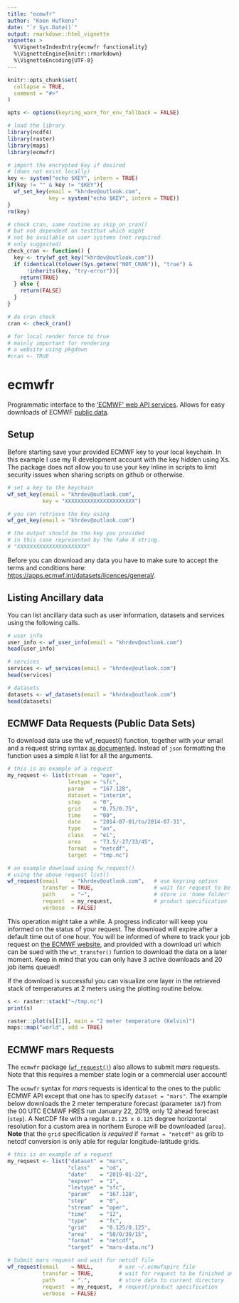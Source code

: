 ```yaml
---
title: "ecmwfr"
author: "Koen Hufkens"
date: "`r Sys.Date()`"
output: rmarkdown::html_vignette
vignette: >
  %\VignetteIndexEntry{ecmwfr functionality}
  %\VignetteEngine{knitr::rmarkdown}
  %\VignetteEncoding{UTF-8}
---
```


```r
knitr::opts_chunk$set(
  collapse = TRUE,
  comment = "#>"
)

opts <- options(keyring_warn_for_env_fallback = FALSE)

# load the library
library(ncdf4)
library(raster)
library(maps)
library(ecmwfr)

# import the encrypted key if desired
# (does not exist locally)
key <- system("echo $KEY", intern = TRUE)
if(key != "" & key != "$KEY"){
  wf_set_key(email = "khrdev@outlook.com",
             key = system("echo $KEY", intern = TRUE))
}
rm(key)

# check cran, same routine as skip_on_cran()
# but not dependent on testthat which might
# not be available on user systems (not required
# only suggested)
check_cran <- function() {
  key <- try(wf_get_key("khrdev@outlook.com"))
  if (identical(tolower(Sys.getenv("NOT_CRAN")), "true") &
      !inherits(key, "try-error")){
    return(TRUE)
  } else {
    return(FALSE)
  }
}

# do cran check
cran <- check_cran()

# for local render force to true
# mainly important for rendering
# a website using pkgdown
#cran <- TRUE
```

# ecmwfr

Programmatic interface to the ['ECMWF' web API services](https://confluence.ecmwf.int/display/WEBAPI/ECMWF+Web+API+Home). Allows for easy downloads of ECMWF [public data](https://confluence.ecmwf.int/display/WEBAPI/Access+ECMWF+Public+Datasets).

## Setup

Before starting save your provided ECMWF key to your local keychain. In this example I use my R development account with the key hidden using Xs. The package does not allow you to use your key inline in scripts to limit security issues when sharing scripts on github or otherwise.

```r
# set a key to the keychain
wf_set_key(email = "khrdev@outlook.com",
           key = "XXXXXXXXXXXXXXXXXXXXXX")

# you can retrieve the key using
wf_get_key(email = "khrdev@outlook.com")

# the output should be the key you provided
# in this case represented by the fake X string.
# "XXXXXXXXXXXXXXXXXXXXXX"
```

Before you can download any data you have to make sure to accept the terms and conditions here:
[https://apps.ecmwf.int/datasets/licences/general/](https://apps.ecmwf.int/datasets/licences/general/).

## Listing Ancillary data

You can list ancillary data such as user information, datasets and services using the following calls.

```r
# user info
user_info <- wf_user_info(email = "khrdev@outlook.com")
head(user_info)

# services
services <- wf_services(email = "khrdev@outlook.com")
head(services)

# datasets
datasets <- wf_datasets(email = "khrdev@outlook.com")
head(datasets)
```

## ECMWF Data Requests (Public Data Sets)

To download data use the wf_request() function, together with your email and a request string syntax [as documented](https://confluence.ecmwf.int/display/WEBAPI/Brief+request+syntax#Briefrequestsyntax-Syntax). Instead of `json` formatting the function uses a simple `R` list for all the arguments.

```r
# this is an example of a request
my_request <- list(stream  = "oper",
                   levtype = "sfc",
                   param   = "167.128",
                   dataset = "interim",
                   step    = "0",
                   grid    = "0.75/0.75",
                   time    = "00",
                   date    = "2014-07-01/to/2014-07-31",
                   type    = "an",
                   class   = "ei",
                   area    = "73.5/-27/33/45",
                   format  = "netcdf",
                   target  = "tmp.nc")

# an example download using fw_request()
# using the above request list()
wf_request(email    = "khrdev@outlook.com",   # use keyring option
           transfer = TRUE,                   # wait for request to be finished an download
           path     = "~",                    # store in 'home folder'
           request  = my_request,             # product specification
           verbose  = FALSE)
```

This operation might take a while. A progress indicator will keep you informed on the status of your request. The download will expire after a default time out of one hour. You will be informed of where to track your job request on [the ECMWF website](https://apps.ecmwf.int/webmars/joblist/), and provided with a download url which can be sued with the `wt_transfer()` funtion to download the data on a later moment. Keep in mind that you can only have 3 active downloads and 20 job items queued! 

If the download is successful you can visualize one layer in the retrieved stack of temperatures at 2 meters using the plotting routine below.

```r
s <- raster::stack("~/tmp.nc")
print(s)

raster::plot(s[[1]], main = "2 meter temperature (Kelvin)")
maps::map("world", add = TRUE)
```


## ECMWF mars Requests

The `ecmwfr` package ([`wf_request()`](../references/wf_request.html)) also
allows to submit _mars_ requests. Note that this requires a member state login
or a commercial user account!

The `ecmwfr` syntax for _mars_ requests is identical to the ones to the public
ECMWF API except that one has to specify `dataset = "mars"`.
The example below downloads the 2 meter temperature forecast (parameter `167`)
from the 00 UTC ECMWF HRES run January 22, 2019, only 12 ahead forecast (`step`).
A NetCDF file with a regular `0.125 x 0.125` degree horizontal resolution for
a custom area in northern Europe will be downloaded (`area`).
**Note** that the `grid` specification _is required_ if `format = "netcdf"`
as grib to netcdf conversion is only able for regular longitude-latitude grids.

```r
# this is an example of a request
my_request <- list("dataset" = "mars",
                   "class"   = "od",
                   "date"    = "2019-01-22",
                   "expver"  = "1",
                   "levtype" = "sfc",
                   "param"   = "167.128",
                   "step"    = "0",
                   "stream"  = "oper",
                   "time"    = "12",
                   "type"    = "fc",
                   "grid"    = "0.125/0.125",
                   "area"    = "50/0/30/15",
                   "format"  = "netcdf",
                   "target"  = "mars-data.nc")

# Submit mars request and wait for netcdf file
wf_request(email    = NULL,        # use ~/.ecmwfapirc file
           transfer = TRUE,        # wait for request to be finished an download
           path     = ".",         # store data to current directory
           request  = my_request,  # request/product specification
           verbose  = FALSE)
```

